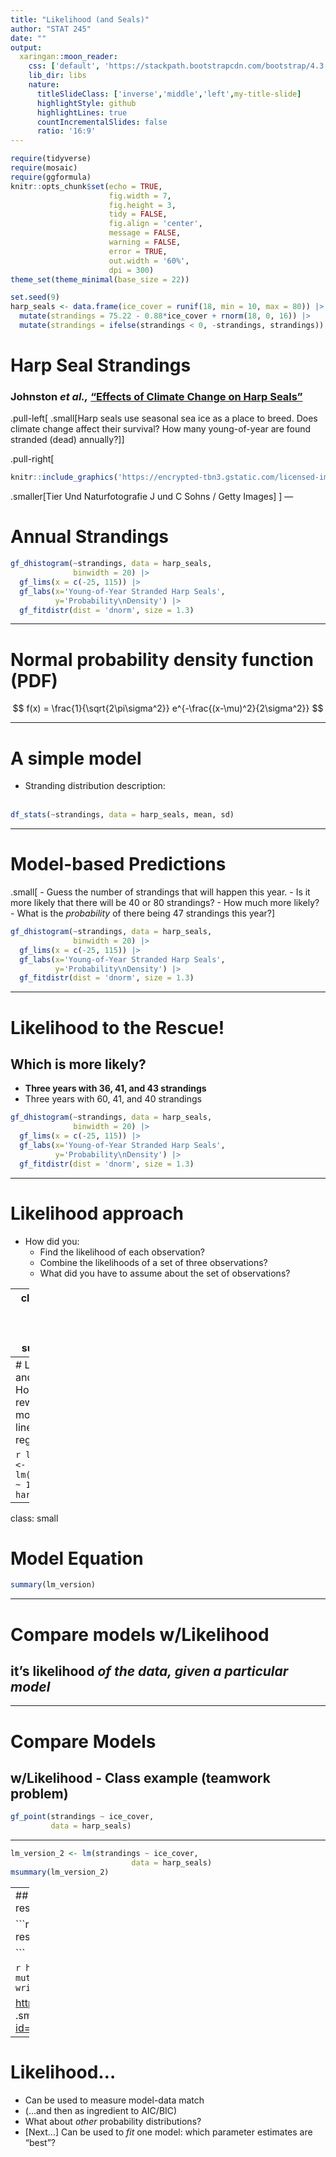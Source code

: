 ```yaml
---
title: "Likelihood (and Seals)"
author: "STAT 245"
date: ""
output:
  xaringan::moon_reader:
    css: ['default', 'https://stackpath.bootstrapcdn.com/bootstrap/4.3.1/css/bootstrap.min.css', 'slides.css']
    lib_dir: libs
    nature:
      titleSlideClass: ['inverse','middle','left',my-title-slide]
      highlightStyle: github
      highlightLines: true
      countIncrementalSlides: false
      ratio: '16:9'
---
```


```r
require(tidyverse)
require(mosaic)    
require(ggformula)
knitr::opts_chunk$set(echo = TRUE, 
                      fig.width = 7, 
                      fig.height = 3,
                      tidy = FALSE,
                      fig.align = 'center', 
                      message = FALSE, 
                      warning = FALSE,
                      error = TRUE,
                      out.width = '60%', 
                      dpi = 300)
theme_set(theme_minimal(base_size = 22))

set.seed(9)
harp_seals <- data.frame(ice_cover = runif(18, min = 10, max = 80)) |>
  mutate(strandings = 75.22 - 0.88*ice_cover + rnorm(18, 0, 16)) |>
  mutate(strandings = ifelse(strandings < 0, -strandings, strandings))

```


# Harp Seal Strandings
### Johnston *et al.,* ["Effects of Climate Change on Harp Seals"](https://journals.plos.org/plosone/article?id=10.1371/journal.pone.0029158#s4)
.pull-left[
.small[Harp seals use seasonal sea ice as a place to breed. Does climate change affect their survival? How many young-of-year are found stranded (dead) annually?]
]

.pull-right[
```r
knitr::include_graphics('https://encrypted-tbn3.gstatic.com/licensed-image?q=tbn:ANd9GcQwWjz3zKdh83FpMyKqJ2FgcZFceYZlK5eRyVlDal4VZo3iMSFUzcOYp9TmTH2c-waEG-4V5QJXB-OaWEI')
```

.smaller[Tier Und Naturfotografie J und C Sohns / Getty Images]
]
---

# Annual Strandings

```r
gf_dhistogram(~strandings, data = harp_seals,
              binwidth = 20) |>
  gf_lims(x = c(-25, 115)) |>
  gf_labs(x='Young-of-Year Stranded Harp Seals', 
          y='Probability\nDensity') |>
  gf_fitdistr(dist = 'dnorm', size = 1.3) 
```

---

# Normal probability density function (PDF)
$$ f(x) = \frac{1}{\sqrt{2\pi\sigma^2}} e^{-\frac{(x-\mu)^2}{2\sigma^2}} $$

---

# A simple model

- Stranding distribution description:
<br><br>

```r
df_stats(~strandings, data = harp_seals, mean, sd) 
```

---

# Model-based Predictions

.small[
- Guess the number of strandings that will happen this year.
- Is it more likely that there will be 40 or 80 strandings? 
- How much more likely?
- What is the *probability* of there being 47 strandings this year?
]

```r
gf_dhistogram(~strandings, data = harp_seals,
              binwidth = 20) |>
  gf_lims(x = c(-25, 115)) |>
  gf_labs(x='Young-of-Year Stranded Harp Seals', 
          y='Probability\nDensity') |>
  gf_fitdistr(dist = 'dnorm', size = 1.3) 
```

---

# Likelihood to the Rescue!
## Which is **more likely?**

- **Three years with 36, 41, and 43 strandings**
- Three years with 60, 41, and 40 strandings

```r
gf_dhistogram(~strandings, data = harp_seals,
              binwidth = 20) |>
  gf_lims(x = c(-25, 115)) |>
  gf_labs(x='Young-of-Year Stranded Harp Seals', 
          y='Probability\nDensity') |>
  gf_fitdistr(dist = 'dnorm', size = 1.3) 
```

---

# Likelihood approach
- How did you:
  - Find the likelihood of each observation?
  <br>
  - Combine the likelihoods of a set of three observations?
  <br>
  - What did you have to assume about the set of observations?
  
---
class: huge center middle inverse subsection

# How does all this seal stuff relate to linear regression?

---
# Likelihood and `lm()`
## How can we rewrite our model as a linear regression?

```r
lm_version <- lm(strandings ~ 1, 
                 data = harp_seals)
```

---
class: small

# Model Equation

```r
summary(lm_version)
```

---

# Compare models w/Likelihood
## it's likelihood *of the data, given a particular model*

---

# Compare Models
## w/Likelihood - Class example (teamwork problem)

```r
gf_point(strandings ~ ice_cover,
         data = harp_seals)
```
---

```r
lm_version_2 <- lm(strandings ~ ice_cover, 
                           data = harp_seals)
msummary(lm_version_2)
```

---
## Model Comparison Challenge
### *joint likelihood* of residuals given $\sigma$

```r
harp_seals <- harp_seals |>
  mutate(resid1 = resid(lm_version),
         resid2 = resid(lm_version_2))

```

```r
harp_seals <- harp_seals |>
  mutate(across(where(is.numeric), round, digits = 1))
write_csv(harp_seals, 'harp_seal_likelihood.csv')
```

<https://cutt.ly/seal-likelihood>
.small[<https://www.danielsoper.com/statcalc/calculator.aspx?id=54>]

---

# Likelihood...

- Can be used to measure model-data match
- (...and then as ingredient to AIC/BIC)
- What about *other* probability distributions?
- [Next...] Can be used to *fit* one model: which parameter estimates are "best"?
